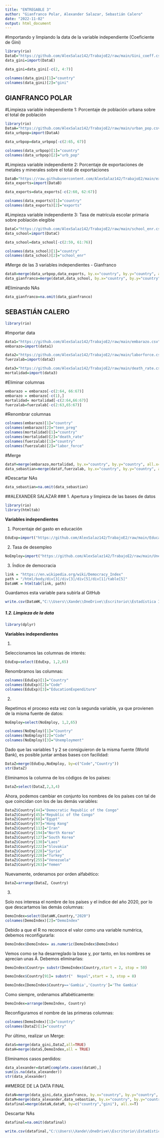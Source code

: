 ---
title: "ENTREGABLE 3"
author: "Gianfranco Polar, Alexander Salazar, Sebastián Calero"
date: "2022-11-02"
output: html_document
---
#Importando y limpiando la data de la variable independiente (Coeficiente de Gini)
```{r}
library(rio)
DataE="https://github.com/AlexSalaz142/TrabajoE2/raw/main/Gini_coeff.csv"
data_gini=import(DataE)
```
```{r}
data_gini=data_gini[-c(2, 4:7)]
```
```{r}
colnames(data_gini)[1]="country"
colnames(data_gini)[2]="gini"
```

## GIANFRANCO POLAR

#Limpieza variable independiente 1: Porcentaje de población urbana sobre el total de población
```{r}
library(rio)
DataA="https://github.com/AlexSalaz142/TrabajoE2/raw/main/urban_pop.csv"
data_urbpop=import(DataA)
```
```{r}
data_urbpop=data_urbpop[-c(2:65, 67)]
```
```{r}
colnames(data_urbpop)[1]="country"
colnames(data_urbpop)[2]="urb_pop"
```


#Limpieza variable independiente 2: Porcentaje de exportaciones de metales y minerales sobre el total de exportaciones
```{r}
DataB="https://raw.githubusercontent.com/AlexSalaz142/TrabajoE2/main/export.csv"
data_exports=import(DataB)
```
```{r}
data_exports=data_exports[-c(2:60, 62:67)]
```
```{r}
colnames(data_exports)[1]="country"
colnames(data_exports)[2]="exports"
```

#Limpieza variable independiente 3: Tasa de matrícula escolar primaria sobre población elegible
```{r}
DataC="https://github.com/AlexSalaz142/TrabajoE2/raw/main/school_enr.csv"
data_school=import(DataC)
```
```{r}
data_school=data_school[-c(2:59, 61:76)]
```
```{r}
colnames(data_school)[1]="country"
colnames(data_school)[2]="school_enr"
```

#Merge de las 3 variables independientes - Gianfranco
```{r}
dataX=merge(data_urbpop,data_exports, by.x="country", by.y="country", all.x=T)
data_gianfranco=merge(dataX,data_school, by.x="country", by.y="country", all.x=T)
```

#Eliminando NAs
```{r}
data_gianfranco=na.omit(data_gianfranco)
```

## SEBASTIÁN CALERO
```{r}
library(rio)
```
#Importar data
```{r}
data1="https://github.com/AlexSalaz142/TrabajoE2/raw/main/embarazo.csv"
embarazo=import(data1)

data2="https://github.com/AlexSalaz142/TrabajoE2/raw/main/laborforce.csv"
fuerzalab=import(data2)

data3="https://github.com/AlexSalaz142/TrabajoE2/raw/main/death_rate.csv"
mortalidad=import(data3)
```
#Eliminar columnas
```{r}
embarazo = embarazo[-c(2:64, 66:67)]
embarazo = embarazo[-c(1),]
mortalidad= mortalidad[-c(2:64,66:67)]
fuerzalab=fuerzalab[-c(2:63,65:67)]
```
#Renombrar columnas
```{r}
colnames(embarazo)[1]="country"
colnames(embarazo)[2]="teen_preg"
colnames(mortalidad)[1]="country"
colnames(mortalidad)[2]="death_rate"
colnames(fuerzalab)[1]="country"
colnames(fuerzalab)[2]="labor_force"
```
#Merge
```{r}
dataY=merge(embarazo,mortalidad, by.x="country", by.y="country", all.x=T)
data_sebastian=merge(dataY,fuerzalab, by.x="country", by.y="country", all.x=T)
```
#Descartar NAs
```{r}
data_sebastian=na.omit(data_sebastian)
```

##ALEXANDER SALAZAR
### 1. Apertura y limpieza de las bases de datos

```{r}
library(rio)
library(htmltab)
```

**Variables independientes**

1. Porcentaje del gasto en educación 
```{r}
EduExp=import("https://github.com/AlexSalaz142/TrabajoE2/raw/main/Education_expenditure.csv")
```

2. Tasa de desempleo
```{r}
NoEmploy=import("https://github.com/AlexSalaz142/TrabajoE2/raw/main/Unemployment_rate.csv")
```

3. Índice de democracia
```{r}
link = "https://en.wikipedia.org/wiki/Democracy_Index"
path = "/html/body/div[3]/div[3]/div[5]/div[1]/table[5]"
DataWK = htmltab(link, path)
```

Guardamos esta variable para subirla al GitHub
```{r}
write.csv(DataWK,"C:\\Users\\Xande\\OneDrive\\Escritorio\\Estadística II\\Trabajo Practico\\Demo_index.csv", row.names = FALSE)
```

##### 1.2. Limpieza de la data
```{r}
library(dplyr)
```

**Variables independientes**

1.

Seleccionamos las columnas de interés:
```{r}
EduExp=select(EduExp, 1,2,65)
```

Renombramos las columnas:
```{r}
colnames(EduExp)[1]="Country"
colnames(EduExp)[2]="Code"
colnames(EduExp)[3]="EducationExpenditure"
```

2.

Repetimos el proceso esta vez con la segunda variable, ya que provienen de la misma fuente de datos:
```{r}
NoEmploy=select(NoEmploy, 1,2,65)
```

```{r}
colnames(NoEmploy)[1]="Country"
colnames(NoEmploy)[2]="Code"
colnames(NoEmploy)[3]="Unemployment"
```


Dado que las variables 1 y 2 se consiguieron de la misma fuente (World Bank), es posible juntar ambas bases con facilidad:
```{r}
DataZ=merge(EduExp,NoEmploy, by=c("Code","Country"))
str(DataZ)
```
Eliminamos la columna de los códigos de los países:
```{r}
DataZ=select(DataZ,2,3,4)
```

Ahora, podemos cambiar en conjunto los nombres de los países con tal de que coincidan con los de las demás variables:
```{r}
DataZ$Country[44]="Democratic Republic of the Congo"
DataZ$Country[45]="Republic of the Congo"
DataZ$Country[68]="Egypt"
DataZ$Country[97]="Hong Kong"
DataZ$Country[113]="Iran"
DataZ$Country[194]="North Korea"
DataZ$Country[127]="South Korea"
DataZ$Country[130]="Laos"
DataZ$Country[222]="Slovakia"
DataZ$Country[228]="Syria"
DataZ$Country[228]="Turkey"
DataZ$Country[255]="Venezuela"
DataZ$Country[263]="Yemen"
```

Nuevamente, ordenamos por orden alfabético:
```{r}
DataZ=arrange(DataZ, Country)
```

3.

Solo nos interesa el nombre de los países y el índice del año 2020, por lo que descartamos las demás columnas:
```{r}
DemoIndex=select(DataWK,Country,"2020")
colnames(DemoIndex)[2]="DemoIndex"
```

Debido a que el R no reconoce el valor como una variable numérica, debemos reconfigurarla:
```{r}
DemoIndex$DemoIndex= as.numeric(DemoIndex$DemoIndex)
```

Vemos como se ha desarreglado la base y, por tanto, en los nombres se aprecian unas Â. Debemos eliminarlas:
```{r}
DemoIndex$Country= substr(DemoIndex$Country,start = 2, stop = 50)
```

```{r}
DemoIndex$Country[91]= substr("  Nepal",start = 3, stop = 8)

DemoIndex[DemoIndex$Country=='Gambia','Country']='The Gambia'
```

Como siempre, ordenamos alfabéticamente:
```{r}
DemoIndex=arrange(DemoIndex, Country)
```
Reconfiguramos el nombre de las primeras columnas:
```{r}
colnames(DemoIndex)[1]="country"
colnames(DataZ)[1]="country"
```

Por último, realizar un Merge:
```{r}
dataS=merge(data_gini,DataZ,all=TRUE)
dataH=merge(dataS,DemoIndex,all = TRUE)
```

Eliminamos casos perdidos:
```{r}
data_alexander=dataH[complete.cases(dataH),]
sum(is.na(data_alexander))
str(data_alexander)
```

##MERGE DE LA DATA FINAL

```{r}
dataN=merge(data_gini,data_gianfranco, by.x="country", by.y="country", all.x=T)
dataM=merge(data_alexander,data_sebastian, by.x="country", by.y="country", all.x=T)
datafinal=merge(dataN,dataM, by=c("country","gini"), all.x=T)
```
Descartar NAs
```{r}
datafinal=na.omit(datafinal)
```

```{r}
write.csv(datafinal,"C:\\Users\\Xande\\OneDrive\\Escritorio\\Estadística II\\Trabajo Practico\\datafinal.csv", row.names = FALSE)
```